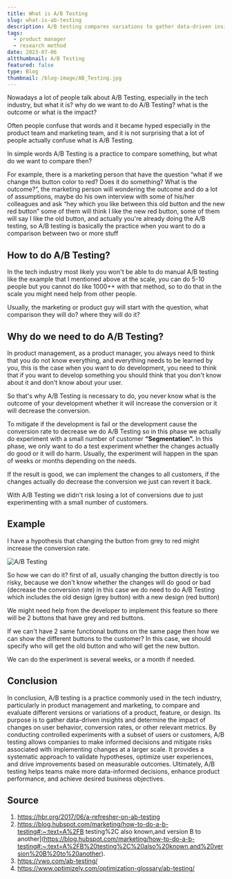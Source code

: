 ```yaml
---
title: What is A/B Testing
slug: what-is-ab-testing
description: A/B testing compares variations to gather data-driven insights, mitigate risks, and make informed decisions for enhancing product performance.
tags:
  - product manager
  - research method
date: 2023-07-06
altthumbnail: A/B Testing
featured: false
type: Blog
thumbnail: /blog-image/AB_Testing.jpg
---
```


Nowadays a lot of people talk about A/B Testing, especially in the tech industry, but what it is? why do we want to do A/B Testing? what is the outcome or what is the impact?

Often people confuse that words and it became hyped especially in the product team and marketing team, and it is not surprising that a lot of people actually confuse what is A/B Testing. 

In simple words A/B Testing is a practice to compare something, but what do we want to compare then?

For example, there is a marketing person that have the question “what if we change this button color to red? Does it do something? What is the outcome?”, the marketing person will wondering the outcome and do a lot of assumptions, maybe do his own interview with some of his/her colleagues and ask “hey which you like between this old button and the new red button” some of them will think I like the new red button, some of them will say I like the old button, and actually you're already doing the A/B testing, so A/B testing is basically the practice when you want to do a comparison between two or more stuff

## How to do A/B Testing?

In the tech industry most likely you won't be able to do manual A/B testing like the example that I mentioned above at the scale, you can do 5-10 people but you cannot do like 1000++ with that method, so to do that in the scale you might need help from other people.

Usually, the marketing or product guy will start with the question, what comparison they will do? where they will do it?

## Why do we need to do A/B Testing?

In product management, as a product manager, you always need to think that you do not know everything, and everything needs to be learned by you, this is the case when you want to do development, you need to think that if you want to develop something you should think that you don't know about it and don't know about your user.

So that's why A/B Testing is necessary to do, you never know what is the outcome of your development whether it will increase the conversion or it will decrease the conversion.

To mitigate if the development is fail or the development cause the conversion rate to decrease we do A/B Testing so in this phase we actually do experiment with a small number of customer **“Segmentation”.** In this phase, we only want to do a test experiment whether the changes actually do good or it will do harm. Usually, the experiment will happen in the span of weeks or months depending on the needs.

If the result is good, we can implement the changes to all customers, if the changes actually do decrease the conversion we just can revert it back.

With A/B Testing we didn't risk losing a lot of conversions due to just experimenting with a small number of customers.

## Example

I have a hypothesis that changing the button from grey to red might increase the conversion rate.

![A/B Testing](/blog-image/AB_Testing.jpg)

So how we can do it? first of all, usually changing the button directly is too risky, because we don't know whether the changes will do good or bad (decrease the conversion rate) in this case we do need to do A/B Testing which includes the old design (grey button) with a new design (red button)

We might need help from the developer to implement this feature so there will be 2 buttons that have grey and red buttons.

If we can't have 2 same functional buttons on the same page then how we can show the different buttons to the customer? In this case, we should specify who will get the old button and who will get the new button.

We can do the experiment is several weeks, or a month if needed.

## Conclusion

In conclusion, A/B testing is a practice commonly used in the tech industry, particularly in product management and marketing, to compare and evaluate different versions or variations of a product, feature, or design. Its purpose is to gather data-driven insights and determine the impact of changes on user behavior, conversion rates, or other relevant metrics. By conducting controlled experiments with a subset of users or customers, A/B testing allows companies to make informed decisions and mitigate risks associated with implementing changes at a larger scale. It provides a systematic approach to validate hypotheses, optimize user experiences, and drive improvements based on measurable outcomes. Ultimately, A/B testing helps teams make more data-informed decisions, enhance product performance, and achieve desired business objectives.

## Source

1. https://hbr.org/2017/06/a-refresher-on-ab-testing
2. https://blog.hubspot.com/marketing/how-to-do-a-b-testing#:~:text=A%2FB testing%2C also known,and version B to another](https://blog.hubspot.com/marketing/how-to-do-a-b-testing#:~:text=A%2FB%20testing%2C%20also%20known,and%20version%20B%20to%20another).
3. https://vwo.com/ab-testing/
4. https://www.optimizely.com/optimization-glossary/ab-testing/